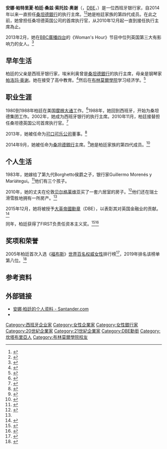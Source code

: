 {{noteTA
|G1=PP
|1=zh-hans:执行长;zh-hant:執行長;zh-cn:首席执行官;zh-hk:行政總裁;zh-tw:執行長;zh-mo:行政總裁;
|2=zh-cn:福布斯; zh-sg:资本家杂志; zh-hk:福布斯; zh-tw:富比士;
|3=zh-hk:柏茜亞;zh-cn:帕特里夏;zh-hans:派翠西娅;zh-tw:派翠西亞;
}}
{{Infobox person
|name          = 安娜·柏廷<br>Ana Botín
|honorific_suffix = [[大英帝國勳章|DBE]]
|image         = Mandataria recibió en audiencia a Ana Botín, en el marco de la Cumbre ONU Mujeres realizada en Chile (cropped).jpg
|image_size    = 200px
|caption       = 安娜·柏廷在2015年智利举办的[[联合国妇女署|联合国妇女署]]峰会上
|birth_name    = Ana Patricia Botín O'Shea
|birth_date    = {{Birth date and age|1960|10|4}}
|birth_place   = {{flag|Spanish State}}[[桑坦德_(西班牙)|桑坦德]]
|death_date    = 
|death_place   = 
|residence     = 
|nationality   = {{SPN}}
|citizenship   = 
|other_names   = 
|known_for     = 
|education     = 
|alma_mater    = [[布林莫爾學院|布林莫爾學院]]
|employer      = 
|occupation    = [[桑坦德銀行|桑坦德銀行]]执行主席
|years_active  =
|home_town     = 
|net_worth     = 
|salary        = [[歐元符號|€]]10,580,000（总薪酬，2017年）<ref name=Bloomberg>{{cite web|title=Executive Profile* Ana Botín-Sanz De Sautuola y O'Shea|url=https://www.bloomberg.com/research/stocks/people/person.asp?personId=24901991&ticker=SAN:SM|website=Bloomberg|accessdate=2015-08-04|archive-date=2015-09-24|archive-url=https://web.archive.org/web/20150924233141/http://www.bloomberg.com/research/stocks/people/person.asp?personId=24901991&ticker=SAN:SM|dead-url=no}}</ref>
|networth      =
|title         = 
|term          = 
|predecessor   = 
|successor     = 
|boards        = 
|spouse        = Guillermo Morenés y Mariátegui
|children      = 3
|parents       = {{tsl|en|Emilio Botín||埃米利奥·柏廷}}<br>[[帕洛玛·奥谢|帕洛玛·奥谢]]
|relations     = 
|website       = 
}}
{{spanish name 2|Botín-Sanz de Sautuola|O'Shea}}

'''安娜·帕特里夏·柏廷·桑兹·索托拉·奥谢'''（{{lang-es|Ana Patricia Botín-Sanz de Sautuola O'Shea}}，[[大英帝國勳章|DBE]]，{{bd|1960年|10月4日|||catIdx=B}}）是一位西班牙银行家，自2014年以来一直担任[[桑坦德銀行|桑坦德銀行]]的执行主席。<ref>{{cite web|url=https://www.bbc.co.uk/news/business-29149536|title=Santander appoints Ana Botin as chairwoman|work=BBC News|access-date=2020-08-06|archive-date=2018-07-01|archive-url=https://web.archive.org/web/20180701163341/https://www.bbc.co.uk/news/business-29149536|dead-url=no}}</ref><ref>{{cite web|title=Ms Ana Botín-Sanz de Sautuola y O'Shea|url=https://www.santander.com/csgs/Satellite/CFWCSancomQP01/en_GB/Corporate/Investor-Relations/Ms-Ana-Botin-Sanz-de-Sautuola-y-OShea.html|website=www.santander.com|language=en|access-date=2020-08-06|archive-date=2017-09-06|archive-url=https://web.archive.org/web/20170906071716/http://www.santander.com/csgs/Satellite/CFWCSancomQP01/en_GB/Corporate/Investor-Relations/Ms-Ana-Botin-Sanz-de-Sautuola-y-OShea.html|dead-url=no}}</ref>她是柏廷家族的第四代成员。在此之前，她曾担任桑坦德英国公司的首席执行官，从2010年12月起一直到接任执行主席為止。

2013年2月，她在[[BBC廣播四台|BBC廣播四台]]的《Woman's Hour》节目中位列英国第三大有影响力的女人。<ref>{{cite web|url=http://www.bbc.co.uk/programmes/b007qlvb/features/power-list-100|title=BBC Radio 4 - Woman's Hour - The Power List 2013|work=BBC|access-date=2020-08-06|archive-date=2013-02-15|archive-url=https://web.archive.org/web/20130215063524/http://www.bbc.co.uk/programmes/b007qlvb/features/power-list-100|dead-url=no}}</ref>

== 早年生活 ==
柏廷的父亲是西班牙银行家{{tsl|en|Emilio Botín||埃米利奥·柏廷}}，埃米利奥曾是[[桑坦德銀行|桑坦德銀行]]的执行主席，母亲是钢琴家[[帕洛玛·奥谢|帕洛玛·奥谢]]。她在{{tsl|en|St Mary's School, Ascot||St Mary's School, Ascot}}接受了高中教育。<ref>{{cite web|url=https://www.ft.com/content/7c182ab8-9c33-11e4-b9f8-00144feabdc0|title=London: Sexism and the City|first1=Harriet|last1=Agnew|first2=Patrick|last2=Jenkins|date=2015-01-16|website=Financial Times|accessdate=2018-03-20|archive-date=2018-06-20|archive-url=https://web.archive.org/web/20180620153120/https://www.ft.com/content/7c182ab8-9c33-11e4-b9f8-00144feabdc0|dead-url=no}}</ref>然后在[[布林莫爾學院|布林莫爾學院]]学习经济学。<ref>{{Cite news|url=http://www.abc.es/economia/20140915/abci-ana-botin-perfil-201409142239.html|title=Ana Botín, la discreta sombra de su padre|last=Pérez|first=María Jesús|date=2014-09-15|work=ABC.es|access-date=2018-06-20|language=es|trans-title=Ana Botín, the discreet shadow of her father|archive-date=2018-08-23|archive-url=https://web.archive.org/web/20180823210609/https://www.abc.es/economia/20140915/abci-ana-botin-perfil-201409142239.html|dead-url=no}}</ref>

==职业生涯==
1980到1988年柏廷在美国[[摩根大通|摩根大通]]工作。<ref>{{Cite web|url=https://www.worldfinance.com/banking/ana-botin-the-most-powerful-woman-in-finance|title=Ana Botín: the most powerful woman in finance|website=www.worldfinance.com|language=en-US|access-date=2020-02-20|archive-date=2021-01-07|archive-url=https://web.archive.org/web/20210107142836/https://www.worldfinance.com/banking/ana-botin-the-most-powerful-woman-in-finance|dead-url=no}}</ref>1988年，她回到西班牙，开始为桑坦德集团工作。2002年，她成为西班牙银行{{tsl|en|Banesto||Banesto}}的执行主席。2010年11月，柏廷接替{{tsl|en|António Mota de Sousa Horta Osório||安东尼奥·奥尔塔·奥索里奥}}担任桑坦德英国公司首席执行官。<ref>{{cite news|url=https://dealbook.nytimes.com/2010/11/04/ana-patricia-botin-to-head-santander-uk/|title=Ana Patricia Botin to Head Santander UK|publisher=New York Times|accessdate=2013-01-10|date=2010-11-04|archive-date=2018-06-30|archive-url=https://web.archive.org/web/20180630105827/https://dealbook.nytimes.com/2010/11/04/ana-patricia-botin-to-head-santander-uk/|dead-url=no}}</ref>    

2013年，她被任命为[[可口可乐公司|可口可乐公司]]董事。<ref>{{cite web|url=http://www.vcstar.com/news/2013/jul/18/coca-cola-board-elects-ana-botin-as-a-director/|title=Coca-Cola board elects Ana Botin as a director|publisher=|accessdate=2018-01-04|archive-date=2020-05-17|archive-url=https://web.archive.org/web/20200517163254/http://www.vcstar.com/errors/404/|dead-url=no}}</ref>

2014年9月，她被任命为[[桑坦德銀行|桑坦德銀行]]主席。<ref>{{cite web|url=http://www.santander.com/csgs/Satellite/CFWCSancomQP01/en_GB/Corporate/Press-Room/2014/09/10/Ana-Botin-unanimously-appointed-to-chair-the-board-of-Banco-Santander-.html|title=Ana Botín, unanimously appointed to chair the board of Banco Santander|publisher=|access-date=2020-08-06|archive-date=2016-11-11|archive-url=https://web.archive.org/web/20161111013903/http://www.santander.com/csgs/Satellite/CFWCSancomQP01/en_GB/Corporate/Press-Room/2014/09/10/Ana-Botin-unanimously-appointed-to-chair-the-board-of-Banco-Santander-.html|dead-url=no}}</ref>她是柏廷家族的第四代成员。<ref name=Telegraph>{{cite news|title=Emilio Botín - obituary|url=https://www.telegraph.co.uk/news/obituaries/11095293/Emilio-Botin-obituary.html|accessdate=2015-08-04|work=Daily Telegraph|date=2014-09-14|archive-date=2018-06-22|archive-url=https://web.archive.org/web/20180622233841/https://www.telegraph.co.uk/news/obituaries/11095293/Emilio-Botin-obituary.html|dead-url=no}}</ref>

==个人生活==
1983年，她嫁给了第九代Borghetto侯爵之子，银行家Guillermo Morenés y Mariátegui。<ref name=ElMundo>{{cite news|last1=Ruiz|first1=Borja|title=Guillermo Morenés, el consorte de la nueva primera dama de la banca|url=http://www.elmundo.es/loc/2014/09/13/54133b4cca47410a028b4571.html|accessdate=2015-08-04|work=El Mundo|date=2014-09-13|archive-date=2015-10-07|archive-url=https://archive.is/20151007231753/http://www.elmundo.es/loc/2014/09/13/54133b4cca47410a028b4571.html|dead-url=no}}</ref>他们有三个孩子。

2010年，她的丈夫在伦敦[[贝尔格莱维亚|贝尔格莱维亚]]买了一套六居室的房子。<ref name=Bloomberg_02>{{cite news|last1=Penty|first1=Charles|title=Banking Queen Botin Plans U.K. IPO in Santander Succession Test|url=https://www.bloomberg.com/news/articles/2011-03-08/banking-queen-botin-plans-u-k-ipo-seen-determining-santander-succession|accessdate=2015-08-04|work=Bloomberg|date=2011-03-08|archive-date=2018-03-22|archive-url=https://web.archive.org/web/20180322015549/https://www.bloomberg.com/news/articles/2011-03-08/banking-queen-botin-plans-u-k-ipo-seen-determining-santander-succession|dead-url=no}}</ref>他们还在瑞士滑雪胜地{{tsl|en|Gstaad||格斯塔德}}拥有一所房产。<ref name=ElMundo />

2015年12月，她将被授予[[大英帝國勳章|大英帝國勳章]]（DBE），以表彰其对英国金融业的贡献。<ref>{{cite news|last1=Trotman|first1=Andrew|url=https://www.telegraph.co.uk/finance/newsbysector/banksandfinance/12038346/Santander-boss-Ana-Botin-awarded-honorary-damehood.html|title=Santander boss Ana Botin awarded honorary damehood|accessdate=2015-12-25|work=[[每日电讯报|The Daily Telegraph.]]|date=2015-12-08|archive-date=2018-03-22|archive-url=https://web.archive.org/web/20180322151541/https://www.telegraph.co.uk/finance/newsbysector/banksandfinance/12038346/Santander-boss-Ana-Botin-awarded-honorary-damehood.html|dead-url=no}}</ref>

同年，柏廷获得了FIRST负责任资本主义奖。<ref>{{Cite web|url=https://twitter.com/simonmanleyfco/status/677628366414094336|title=Ana Botín, of @bancosantander receives the FIRST award for Responsible Capitalism 2015 from @sajidjavid in Londonpic.twitter.com/Dku5DijzrR|first=Simon|last=Manley|date=2015-12-17|access-date=2020-08-06|archive-date=2017-05-21|archive-url=https://web.archive.org/web/20170521132808/https://twitter.com/simonmanleyfco/status/677628366414094336|dead-url=no}}</ref><ref>{{Cite web|url=https://responsible-capitalism.org/2016/01/2015/|title=2015 Award|first=Harry|last=Dobbs|date=2016-01-08|website=Responsible Capitalism|access-date=2020-08-06|archive-date=2020-12-03|archive-url=https://web.archive.org/web/20201203165114/https://responsible-capitalism.org/2016/01/2015/|dead-url=no}}</ref>

== 奖项和荣誉 ==
2005年柏廷首次入选《[[福布斯|福布斯]]》[[世界百名权威女性|世界百名权威女性]]排行榜<ref>{{cite news|title=#99 Ana Patricia Botín|work=forbes.com|url=https://www.forbes.com/lists/2005/11/L2WX.html|accessdate=2008-07-09|archive-date=2018-03-22|archive-url=https://web.archive.org/web/20180322022010/https://www.forbes.com/lists/2005/11/L2WX.html|dead-url=no}}</ref>，2019年排名该榜单第八位。<ref>{{Cite web|title=The World's Most Powerful Women 2019|url=https://www.forbes.com/power-women/|access-date=2020-03-06|website=Forbes|language=en|archive-date=2014-06-28|archive-url=https://web.archive.org/web/20140628182127/http://www.forbes.com/power-women/|dead-url=no}}</ref>

==参考资料==
{{Reflist|2}}

==外部链接==
* [https://web.archive.org/web/20120113061414/http://www.santander.com/csgs/Satellite?c=Page&canal=CAccionistas&cid=1139304239180&empr=SANCorporativo&leng=es_ES&pagename=SANCorporativo%2FPage%2FSC_ContenedorGeneral 安娜·柏廷的个人资料 - Santander.com]{{es}}
* {{Twitter|AnaBotin}}

{{Authority control}}

{{DEFAULTSORT:Botin, Ana Patricia}}
[[Category:西班牙企业家|Category:西班牙企业家]]
[[Category:女性企業家|Category:女性企業家]]
[[Category:女性銀行家|Category:女性銀行家]]
[[Category:20世紀企業家|Category:20世紀企業家]]
[[Category:21世紀企業家|Category:21世紀企業家]]
[[Category:DBE勳銜|Category:DBE勳銜]]
[[Category:坎塔布里亞人|Category:坎塔布里亞人]]
[[Category:布林莫爾學院校友|Category:布林莫爾學院校友]]